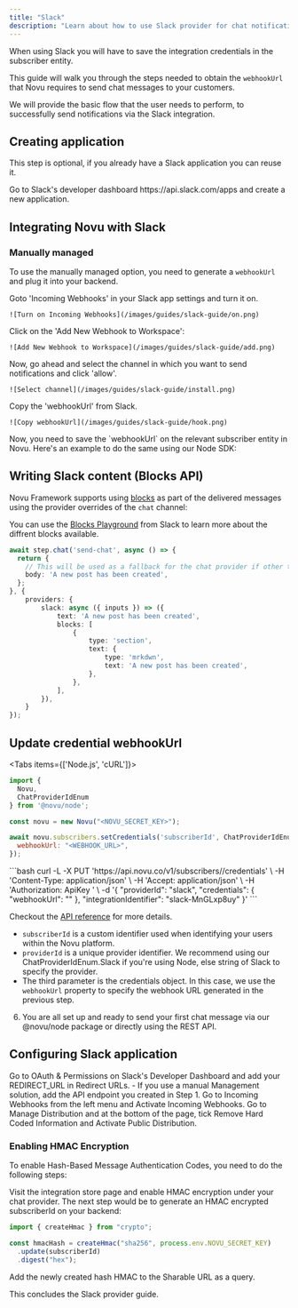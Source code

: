 ```yaml
---
title: "Slack"
description: "Learn about how to use Slack provider for chat notifications"
---
```



When using Slack you will have to save the integration credentials in the subscriber entity.

This guide will walk you through the steps needed to obtain the `webhookUrl` that Novu requires to send chat messages to your customers.

We will provide the basic flow that the user needs to perform, to successfully send notifications via the Slack integration.

## Creating application

This step is optional, if you already have a Slack application you can reuse it.

<Steps>
  <Step title="Create a new Slack app">
    Go to Slack's developer dashboard https://api.slack.com/apps and create a new application.
  </Step>
</Steps>

## Integrating Novu with Slack

### Manually managed

To use the manually managed option, you need to generate a `webhookUrl` and plug it into your backend.

<Steps>
  <Step title="Enable Incoming Webhooks">
    Goto 'Incoming Webhooks' in your Slack app settings and turn it on.

    ![Turn on Incoming Webhooks](/images/guides/slack-guide/on.png)
  </Step>

  <Step title="Add New Webhook">
    Click on the 'Add New Webhook to Workspace':

    ![Add New Webhook to Workspace](/images/guides/slack-guide/add.png)
  </Step>

  <Step title="Select Channel">
    Now, go ahead and select the channel in which you want to send notifications and click 'allow'.

    ![Select channel](/images/guides/slack-guide/install.png)
  </Step>

  <Step title="Copy Webhook URL">
    Copy the 'webhookUrl' from Slack.

    ![Copy webhookUrl](/images/guides/slack-guide/hook.png)
  </Step>

  <Step title="Save Webhook URL">
    Now, you need to save the `webhookUrl` on the relevant subscriber entity in Novu. Here's an example to do the same using our Node SDK:
  </Step>
</Steps>

## Writing Slack content (Blocks API)

Novu Framework supports using [blocks](https://api.slack.com/block-kit) as part of the delivered messages using the provider overrides of the `chat` channel:

You can use the [Blocks Playground](https://app.slack.com/block-kit-builder/T02QYEPHZMM#%7B%22blocks%22:%5B%7B%22type%22:%22section%22,%22text%22:%7B%22type%22:%22mrkdwn%22,%22text%22:%22Hello,%20Assistant%20to%20the%20Regional%20Manager%20Dwight!%20*Michael%20Scott*%20wants%20to%20know%20where%20you'd%20like%20to%20take%20the%20Paper%20Company%20investors%20to%20dinner%20tonight.%5Cn%5Cn%20*Please%20select%20a%20restaurant:*%22%7D%7D,%7B%22type%22:%22divider%22%7D,%7B%22type%22:%22section%22,%22text%22:%7B%22type%22:%22mrkdwn%22,%22text%22:%22*Farmhouse%20Thai%20Cuisine*%5Cn:star::star::star::star:%201528%20reviews%5Cn%20They%20do%20have%20some%20vegan%20options,%20like%20the%20roti%20and%20curry,%20plus%20they%20have%20a%20ton%20of%20salad%20stuff%20and%20noodles%20can%20be%20ordered%20without%20meat!!%20They%20have%20something%20for%20everyone%20here%22%7D,%22accessory%22:%7B%22type%22:%22image%22,%22image_url%22:%22https://s3-media3.fl.yelpcdn.com/bphoto/c7ed05m9lC2EmA3Aruue7A/o.jpg%22,%22alt_text%22:%22alt%20text%20for%20image%22%7D%7D,%7B%22type%22:%22section%22,%22text%22:%7B%22type%22:%22mrkdwn%22,%22text%22:%22*Kin%20Khao*%5Cn:star::star::star::star:%201638%20reviews%5Cn%20The%20sticky%20rice%20also%20goes%20wonderfully%20with%20the%20caramelized%20pork%20belly,%20which%20is%20absolutely%20melt-in-your-mouth%20and%20so%20soft.%22%7D,%22accessory%22:%7B%22type%22:%22image%22,%22image_url%22:%22https://s3-media2.fl.yelpcdn.com/bphoto/korel-1YjNtFtJlMTaC26A/o.jpg%22,%22alt_text%22:%22alt%20text%20for%20image%22%7D%7D,%7B%22type%22:%22section%22,%22text%22:%7B%22type%22:%22mrkdwn%22,%22text%22:%22*Ler%20Ros*%5Cn:star::star::star::star:%202082%20reviews%5Cn%20I%20would%20really%20recommend%20the%20%20Yum%20Koh%20Moo%20Yang%20-%20Spicy%20lime%20dressing%20and%20roasted%20quick%20marinated%20pork%20shoulder,%20basil%20leaves,%20chili%20&%20rice%20powder.%22%7D,%22accessory%22:%7B%22type%22:%22image%22,%22image_url%22:%22https://s3-media2.fl.yelpcdn.com/bphoto/DawwNigKJ2ckPeDeDM7jAg/o.jpg%22,%22alt_text%22:%22alt%20text%20for%20image%22%7D%7D,%7B%22type%22:%22divider%22%7D,%7B%22type%22:%22actions%22,%22elements%22:%5B%7B%22type%22:%22button%22,%22text%22:%7B%22type%22:%22plain_text%22,%22text%22:%22Farmhouse%22,%22emoji%22:true%7D,%22value%22:%22click_me_123%22%7D,%7B%22type%22:%22button%22,%22text%22:%7B%22type%22:%22plain_text%22,%22text%22:%22Kin%20Khao%22,%22emoji%22:true%7D,%22value%22:%22click_me_123%22,%22url%22:%22https://google.com%22%7D,%7B%22type%22:%22button%22,%22text%22:%7B%22type%22:%22plain_text%22,%22text%22:%22Ler%20Ros%22,%22emoji%22:true%7D,%22value%22:%22click_me_123%22,%22url%22:%22https://google.com%22%7D%5D%7D%5D%7D) from Slack to learn more about the diffrent blocks available.

```typescript
await step.chat('send-chat', async () => {
  return {
    // This will be used as a fallback for the chat provider if other than Slack provider is used
    body: 'A new post has been created',
  };
}, {
    providers: {
        slack: async ({ inputs }) => ({
            text: 'A new post has been created',
            blocks: [
                {
                    type: 'section',
                    text: {
                        type: 'mrkdwn',
                        text: 'A new post has been created',
                    },
                },
            ],
        }),
    }
});
```

## Update credential webhookUrl

<Tabs items={['Node.js', 'cURL']}>
<Tab value="Node.js">
```javascript
import {
  Novu,
  ChatProviderIdEnum
} from '@novu/node';

const novu = new Novu("<NOVU_SECRET_KEY>");

await novu.subscribers.setCredentials('subscriberId', ChatProviderIdEnum.Slack, {
  webhookUrl: "<WEBHOOK_URL>",
});
```
</Tab>
<Tab value="cURL">
```bash
curl -L -X PUT 'https://api.novu.co/v1/subscribers/<SUBSCRIBER_ID>/credentials' \
-H 'Content-Type: application/json' \
-H 'Accept: application/json' \
-H 'Authorization: ApiKey <NOVU_SECRET_KEY>' \
-d '{
  "providerId": "slack",
  "credentials": {
      "webhookUrl": "<WEBHOOK_URL>"
  },
  "integrationIdentifier": "slack-MnGLxp8uy"
}'
```
</Tab>
</Tabs>

Checkout the [API reference](/docs/api-reference/subscribers/update-subscriber-credentials) for more details.

- `subscriberId` is a custom identifier used when identifying your users within the Novu platform.
- `providerId` is a unique provider identifier. We recommend using our ChatProviderIdEnum.Slack if you're using Node, else string of Slack to specify the provider.
- The third parameter is the credentials object. In this case, we use the `webhookUrl` property to specify the webhook URL generated in the previous step.

6. You are all set up and ready to send your first chat message via our @novu/node package or directly using the REST API.

## Configuring Slack application

<Steps>
  <Step title="Configure OAuth & Permissions">
    Go to OAuth & Permissions on Slack's Developer Dashboard and add your REDIRECT_URL in Redirect URLs.
    - If you use a manual Management solution, add the API endpoint you created in Step 1.
  </Step>

  <Step title="Enable Incoming Webhooks">
    Go to Incoming Webhooks from the left menu and Activate Incoming Webhooks.
  </Step>

  <Step title="Configure Distribution Settings">
    Go to Manage Distribution and at the bottom of the page, tick Remove Hard Coded Information and Activate Public Distribution.
  </Step>
</Steps>

### Enabling HMAC Encryption

To enable Hash-Based Message Authentication Codes, you need to do the following steps:

<Steps>
  <Step title="Enable HMAC encryption">
    Visit the integration store page and enable HMAC encryption under your chat provider.
  </Step>

  <Step title="Generate HMAC hash">
    The next step would be to generate an HMAC encrypted subscriberId on your backend:

```jsx
import { createHmac } from "crypto";

const hmacHash = createHmac("sha256", process.env.NOVU_SECRET_KEY)
  .update(subscriberId)
  .digest("hex");
```
</Step>

<Step title="Add HMAC to URL">
  Add the newly created hash HMAC to the Sharable URL as a query.
</Step>
</Steps>

This concludes the Slack provider guide.
